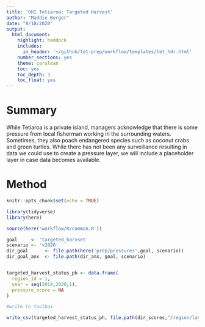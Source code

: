 ```yaml
---
title: 'OHI Tetiaroa: Targeted Harvest'
author: "Maddie Berger"
date: "8/18/2020"
output:
  html_document:
    highlight: haddock
    includes:
      in_header: '~/github/tet-prep/workflow/templates/tet_hdr.html' 
    number_sections: yes
    theme: cerulean
    toc: yes
    toc_depth: 3
    toc_float: yes
---
```


# Summary

While Tetiaroa is a private island, managers acknowledge that there is some pressure from local fisherman working in the surrounding waters. Sometimes, they also poach endangered species such as coconut crabs and green turtles. While there has not been any surveillance resulting in data we could use to create a pressure layer, we will include a placeholder layer in case data becomes available. 

# Method
```r
knitr::opts_chunk$set(echo = TRUE)

library(tidyverse)
library(here)

source(here('workflow/R/common.R'))

goal     <- 'targeted_harvset'
scenario <- 'v2020'
dir_goal      <- file.path(here('prep/pressures',goal, scenario))
dir_goal_anx  <- file.path(dir_anx, goal, scenario)


targeted_harvest_status_ph <- data.frame(
  region_id = 1,
  year = seq(2014,2020,1),
  pressure_score = NA
)

#write to toolbox

write_csv(targeted_harvest_status_ph, file.path(dir_scores,"/region/layers/prs_fp_targetharvest.csv"))

```

